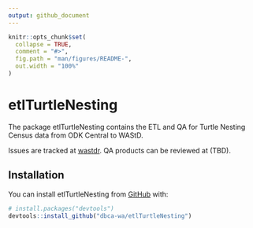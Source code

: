 ```yaml
---
output: github_document
---
```


<!-- README.md is generated from README.Rmd. Please edit that file -->

```r
knitr::opts_chunk$set(
  collapse = TRUE,
  comment = "#>",
  fig.path = "man/figures/README-",
  out.width = "100%"
)
```

# etlTurtleNesting

<!-- badges: start -->
<!-- badges: end -->

The package etlTurtleNesting contains the ETL and QA for Turtle Nesting Census 
data from ODK Central to WAStD.

Issues are tracked at [wastdr](https://github.com/dbca-wa/wastdr/milestone/1).
QA products can be reviewed at (TBD).

## Installation

You can install etlTurtleNesting from [GitHub](https://github.com/) with:

``` r
# install.packages("devtools")
devtools::install_github("dbca-wa/etlTurtleNesting")
```
